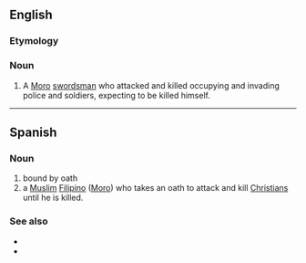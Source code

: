 ==English==
{{wikipedia}}

===Etymology===
{{bor|en|es|juramentado}}

===Noun===
{{en-noun}}

# {{lb|en|historical}} A [[Moro]] [[swordsman]] who attacked and killed occupying and invading police and soldiers, expecting to be killed himself.

----

==Spanish==

===Noun===
{{es-noun|m}}

# bound by oath
# a [[Muslim]] [[Filipino]] ([[Moro]]) who takes an oath to attack and kill [[Christian]]s until he is killed.

===See also===
* {{l|es|sabil ullah}}
* {{l|es|amok}}
